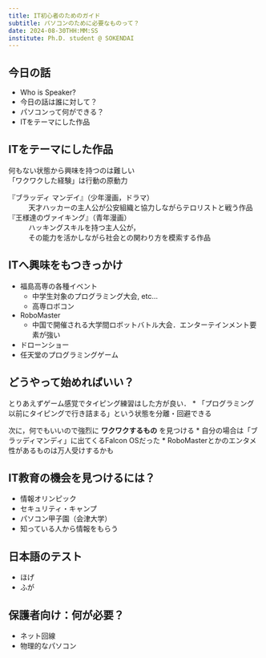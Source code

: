 ```yaml
---
title: IT初心者のためのガイド
subtitle: パソコンのために必要なものって？
date: 2024-08-30THH:MM:SS
institute: Ph.D. student @ SOKENDAI
---
```


## 今日の話

- Who is Speaker?
- 今日の話は誰に対して？
- パソコンって何ができる？
- ITをテーマにした作品

## ITをテーマにした作品

| 何もない状態から興味を持つのは難しい
| 「ワクワクした経験」は行動の原動力

『ブラッディ マンデイ』（少年漫画，ドラマ）
: 天才ハッカーの主人公が公安組織と協力しながらテロリストと戦う作品

『王様達のヴァイキング』（青年漫画）
: ハッキングスキルを持つ主人公が，<br>
  その能力を活かしながら社会との関わり方を模索する作品

## ITへ興味をもつきっかけ

* 福島高専の各種イベント
    * 中学生対象のプログラミング大会, etc...
    * 高専ロボコン
* RoboMaster
    * 中国で開催される大学間ロボットバトル大会．エンターテインメント要素が強い
* ドローンショー
* 任天堂のプログラミングゲーム

## どうやって始めればいい？

とりあえずゲーム感覚でタイピング練習はした方が良い．
* 「プログラミング以前にタイピングで行き詰まる」という状態を分離・回避できる

次に，何でもいいので強烈に **ワクワクするもの** を見つける
* 自分の場合は「ブラッディマンディ」に出てくるFalcon OSだった
* RoboMasterとかのエンタメ性があるものは万人受けするかも



## IT教育の機会を見つけるには？

* 情報オリンピック
* セキュリティ・キャンプ
* パソコン甲子園（会津大学）
* 知っている人から情報をもらう



## 日本語のテスト

- ほげ
- ふが

## 保護者向け：何が必要？

* ネット回線
* 物理的なパソコン
